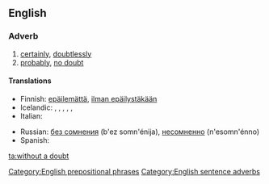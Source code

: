 ==English==

===Adverb===
{{en-adv|pos=[[without]] a [[doubt]]|-}}

# [[certainly]], [[doubtlessly]]
# [[probably]], [[no doubt]]

====Translations====
{{trans-top}}
* Finnish: [[epäilemättä]], [[ilman epäilystäkään]]
* Icelandic: {{t|is|án efa}},  {{t|is|eflaust}},  {{t|is|efalaust|n}},  {{t|is|vafalaust|n}},  {{t|is|óefað|n}},  {{t|is|ótvírætt}}
* Italian: {{t-|it|senza dubbio}}
{{trans-mid}}
* Russian: [[без сомнения]] (b'ez somn'énija), [[несомненно]] (n'esomn'énno)
* Spanish: {{t-|es|sin duda}}
{{trans-bottom}}

[[Category:English prepositional phrases]]
[[Category:English sentence adverbs]]

[[ta:without a doubt]]